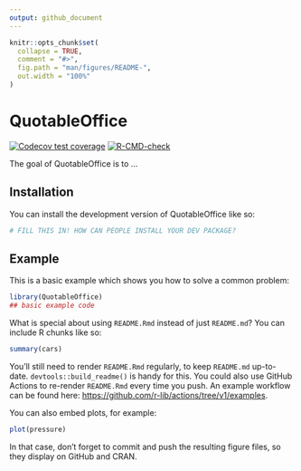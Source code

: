 ```yaml
---
output: github_document
---
```


<!-- README.md is generated from README.Rmd. Please edit that file -->

```r
knitr::opts_chunk$set(
  collapse = TRUE,
  comment = "#>",
  fig.path = "man/figures/README-",
  out.width = "100%"
)
```

# QuotableOffice

<!-- badges: start -->
[![Codecov test coverage](https://codecov.io/gh/bradlindblad/QuotableOffice/branch/main/graph/badge.svg)](https://app.codecov.io/gh/bradlindblad/QuotableOffice?branch=main)
[![R-CMD-check](https://github.com/bradlindblad/QuotableOffice/actions/workflows/R-CMD-check.yaml/badge.svg)](https://github.com/bradlindblad/QuotableOffice/actions/workflows/R-CMD-check.yaml)
<!-- badges: end -->

The goal of QuotableOffice is to ...

## Installation

You can install the development version of QuotableOffice like so:

``` r
# FILL THIS IN! HOW CAN PEOPLE INSTALL YOUR DEV PACKAGE?
```

## Example

This is a basic example which shows you how to solve a common problem:

```r
library(QuotableOffice)
## basic example code
```

What is special about using `README.Rmd` instead of just `README.md`? You can include R chunks like so:

```r
summary(cars)
```

You'll still need to render `README.Rmd` regularly, to keep `README.md` up-to-date. `devtools::build_readme()` is handy for this. You could also use GitHub Actions to re-render `README.Rmd` every time you push. An example workflow can be found here: <https://github.com/r-lib/actions/tree/v1/examples>.

You can also embed plots, for example:

```r
plot(pressure)
```

In that case, don't forget to commit and push the resulting figure files, so they display on GitHub and CRAN.
